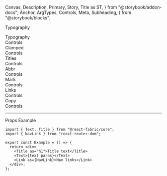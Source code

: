   Canvas,
  Description,
  Primary,
  Story,
  Title as ST,
} from "@storybook/addon-docs";
  Anchor,
  ArgTypes,
  Controls,
  Meta,
  Subheading,
} from "@storybook/blocks";

<Meta of={TextStories} />

<ST>Typography</ST>

<Anchor storyId="typo">
  <div className="hidden-anchor">
    <Subheading>Typography</Subheading>
  </div>
</Anchor>

<Primary />

<Collapsable className="control-panel">
  <div>Controls</div>
  <Controls of={TextStories._Text} />
</Collapsable>

<Anchor storyId="clmaped">
  <Subheading>Clamped</Subheading>
</Anchor>
<Description of={TextStories.Clamped} />
<Canvas withToolbar of={TextStories.Clamped} />
<Collapsable className="control-panel">
  <div>Controls</div>
  <Controls of={TextStories.Clamped} />
</Collapsable>

<Anchor storyId="titles">
  <Subheading>Titles</Subheading>
</Anchor>
<Description of={TitleStories.Titles} />
<Canvas withToolbar of={TitleStories.Titles} />
<Collapsable className="control-panel">
  <div>Controls</div>
  <Controls of={TitleStories.Titles} />
</Collapsable>

<Anchor storyId="abbrs">
  <Subheading>Abbr</Subheading>
</Anchor>
<Description of={AbbrStories._Abbr} />
<Canvas withToolbar of={AbbrStories._Abbr} />
<Collapsable className="control-panel">
  <div>Controls</div>
  <Controls of={AbbrStories._Abbr} />
</Collapsable>

<Anchor storyId="marks">
  <Subheading>Mark</Subheading>
</Anchor>
<Description of={MarkStories._Mark} />
<Canvas withToolbar of={MarkStories._Mark} />
<Collapsable className="control-panel">
  <div>Controls</div>
  <Controls of={MarkStories._Mark} />
</Collapsable>

<Anchor storyId="links">
  <Subheading>Links</Subheading>
</Anchor>
<Description of={LinkStories._Link} />
<Canvas withToolbar of={LinkStories._Link} />
<Collapsable className="control-panel">
  <div>Controls</div>
  <Controls of={LinkStories._Link} />
</Collapsable>

<Anchor storyId="copy">
  <Subheading>Copy</Subheading>
</Anchor>
<Description of={CopyStories._Copy} />
<Canvas withToolbar of={CopyStories._Copy} />
<Collapsable className="control-panel">
  <div>Controls</div>
  <Controls of={CopyStories._Copy} />
</Collapsable>

<hr />

<Anchor storyId="props">
  <Subheading>Props</Subheading>
</Anchor>

<ArgTypes sort="requiredFirst" />

<Anchor storyId="sample">
  <Subheading>Example</Subheading>
</Anchor>

```tsx
import { Text, Title } from "@react-fabric/core";
import { NavLink } from "react-router-dom";

export const Example = () => {
  return <div>
    <Title as="h1">Title text</Title>
    <Text>{text paras}</Text>
    <Link as={NavLink}>Nav links</Link>
  </div>;
};
```
